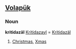 ==[[Volapük]]==

===Noun===
'''kritidazäl'''  [[Kritidazayl]] = [[Kritidazäl]] 
 
# [[Christmas]], [[Xmas]]